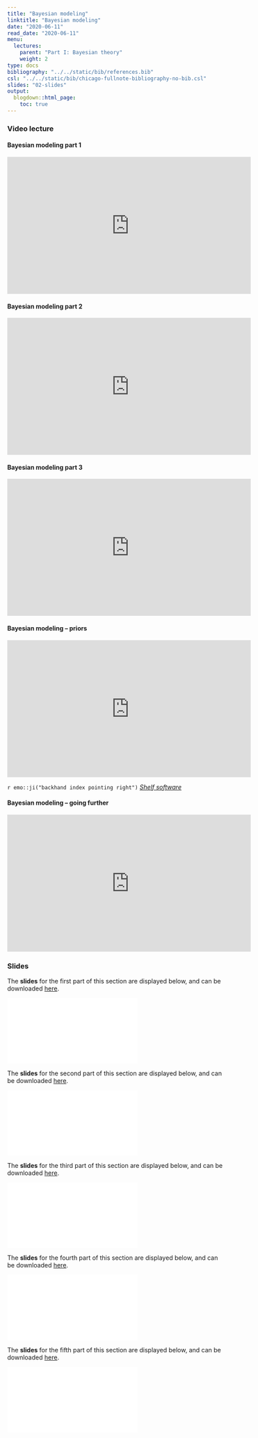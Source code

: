 ```yaml
---
title: "Bayesian modeling"
linktitle: "Bayesian modeling"
date: "2020-06-11"
read_date: "2020-06-11"
menu:
  lectures:
    parent: "Part I: Bayesian theory"
    weight: 2
type: docs
bibliography: "../../static/bib/references.bib"
csl: "../../static/bib/chicago-fullnote-bibliography-no-bib.csl"
slides: "02-slides"
output:
  blogdown::html_page:
    toc: true
---
```


### Video lecture


#### Bayesian modeling part 1
<iframe width="560" height="315" src="https://www.youtube.com/embed/8Ez-wWMohDg" frameborder="0" allow="accelerometer; autoplay; encrypted-media; gyroscope; picture-in-picture" allowfullscreen></iframe>

#### Bayesian modeling part 2
<iframe width="560" height="315" src="https://www.youtube.com/embed/Wc1bCLNA4Q8" frameborder="0" allow="accelerometer; autoplay; encrypted-media; gyroscope; picture-in-picture" allowfullscreen></iframe>


#### Bayesian modeling part 3
<iframe width="560" height="315" src="https://www.youtube.com/embed/c0yCMO-TwP0" frameborder="0" allow="accelerometer; autoplay; encrypted-media; gyroscope; picture-in-picture" allowfullscreen></iframe>


#### Bayesian modeling – priors
<iframe width="560" height="315" src="https://www.youtube.com/embed/TtGldDmOHcw" frameborder="0" allow="accelerometer; autoplay; encrypted-media; gyroscope; picture-in-picture" allowfullscreen></iframe>

`r emo::ji("backhand index pointing right")` [*Shelf software*](http://www.tonyohagan.co.uk/shelf/)

#### Bayesian modeling – going further
<iframe width="560" height="315" src="https://www.youtube.com/embed/G50sTVCdN_8" frameborder="0" allow="accelerometer; autoplay; encrypted-media; gyroscope; picture-in-picture" allowfullscreen></iframe>


### Slides

The **slides** for the first part of this section are displayed below, and can be downloaded [here](/slides/slidesModel1.pdf).

<html>
<body>
  <object data="/slides/slidesModel1.pdf##view=fit" type="application/pdf" width="420" height="237">
        <embed src="/slides/slidesModel1.pdf##view=fit" type="application/pdf"/>
  </object>
</body>
</html>


The **slides** for the second part of this section are displayed below, and can be downloaded [here](/slides/slidesModel2.pdf).

<html>
<body>
  <object data="/slides/slidesModel2.pdf##view=fit" type="application/pdf" width="420" height="237">
        <embed src="/slides/slidesModel2.pdf##view=fit" type="application/pdf"/>
  </object>
</body>
</html>




The **slides** for the third part of this section are displayed below, and can be downloaded [here](/slides/slidesModel3.pdf).

<html>
<body>
  <object data="/slides/slidesModel3.pdf##view=fit" type="application/pdf" width="420" height="237">
        <embed src="/slides/slidesModel3.pdf##view=fit" type="application/pdf"/>
  </object>
</body>
</html>



The **slides** for the fourth part of this section are displayed below, and can be downloaded [here](/slides/slidesPriors.pdf).

<html>
<body>
  <object data="/slides/slidesPriors.pdf##view=fit" type="application/pdf" width="420" height="237">
        <embed src="/slides/slidesPriors.pdf##view=fit" type="application/pdf"/>
  </object>
</body>
</html>



The **slides** for the fifth part of this section are displayed below, and can be downloaded [here](/slides/slidesGoingFurther.pdf).

<html>
<body>
  <object data="/slides/slidesGoingFurther.pdf##view=fit" type="application/pdf" width="420" height="237">
        <embed src="/slides/slidesGoingFurther.pdf##view=fit" type="application/pdf"/>
  </object>
</body>
</html>
